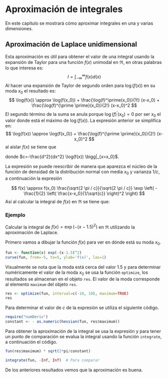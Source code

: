 # Aproximación de integrales

En este capítulo se mostrará cómo aproximar integrales en una y varias dimensiones.

## Aproximación de Laplace unidimensional
Esta aproximación es útil para obtener el valor de una integral usando la expansión de Taylor para una función $f(x)$ unimodal en $\Re$, en otras palabras lo que interesa es:
$$ I = \int_{-\infty}^{\infty} f(x) d(x)$$
Al hacer una expansión de Taylor de segundo orden para $\log(f(x))$ en su moda $x_0$ el resultado es:
$$ \log(f(x)) \approx \log(f(x_0)) + \frac{\log(f)^\prime(x_0)}{1!} (x-x_0) + \frac{\log(f)^{\prime \prime}(x_0)}{2!} (x-x_0)^2 $$
El segundo término de la suma se anula porque $\log(f)^\prime(x_0)=0$ por ser $x_0$ el valor donde está el máximo de $\log(f(x))$. La expresión anterior se simplifica en:
$$ \log(f(x)) \approx \log(f(x_0)) + \frac{\log(f)^{\prime \prime}(x_0)}{2!} (x-x_0)^2 $$
al aislar $f(x)$ se tiene que

\begin{equation} \label{fx}
f(x) \approx f(x_0)  \exp \left( -\frac{c}{2} (x-x_0)^2 \right)
\end{equation}

donde $c=-\frac{d^2}{dx^2} \log(f(x)) \bigg|_{x=x_0}$.

La expresión \ref{fx} se puede reescribir de manera que aparezca el núcleo de la función de densidad de la distribución normal con media $x_0$ y varianza $1/c$, a continuación la expresión

$$
f(x) \approx f(x_0) \frac{\sqrt{2 \pi / c}}{\sqrt{2 \pi / c}}  \exp \left( -\frac{1}{2} \left( \frac{x-x_0}{1/\sqrt{c}} \right)^2 \right)
$$
Así al calcular la integral de $f(x)$ en $\Re$ se tiene que:
\begin{equation} \label{aprox_laplace}
I = \int_{-\infty}^{\infty} f(x) d(x) = f(x_0) \sqrt{2 \pi / c}
\end{equation}

### Ejemplo {-}
Calcular la integral de $f(x)=\exp \left( -(x-1.5)^2 \right)$ en $\Re$ utilizando la aproximación de Laplace.

Primero vamos a dibujar la función $f(x)$ para ver en dónde está su moda $x_0$.
```r
fun <- function(x) exp(-(x-1.5)^2)
curve(fun, from=-5, to=5, ylab='f(x)', las=1)
```

Visualmente se nota que la moda está cerca del valor 1.5 y para determinar numéricamente el valor de la moda $x_0$ se usa la función `optimize`, los resultados se almacenan en el objeto `res`. El valor de la moda corresponde al elemento `maximum` del objeto `res`.
```r
res <- optimize(fun, interval=c(-10, 10), maximum=TRUE)
res
```
Para determinar el valor de $c$ de la expresión \ref{aprox_laplace} se utiliza el siguiente código.
```r
require("numDeriv")
constant <- - as.numeric(hessian(fun, res$maximum))
```
Para obtener la aproximación de la integral se usa la expresión \ref{aprox_laplace} y para tener un punto de comparación se evalua la integral usando la función `integrate`, a continuación el código.
```r
fun(res$maximum) * sqrt(2*pi/constant)

integrate(fun, -Inf, Inf)  # Para comparar
```
De los anteriores resultados vemos que la aproximación es buena.


